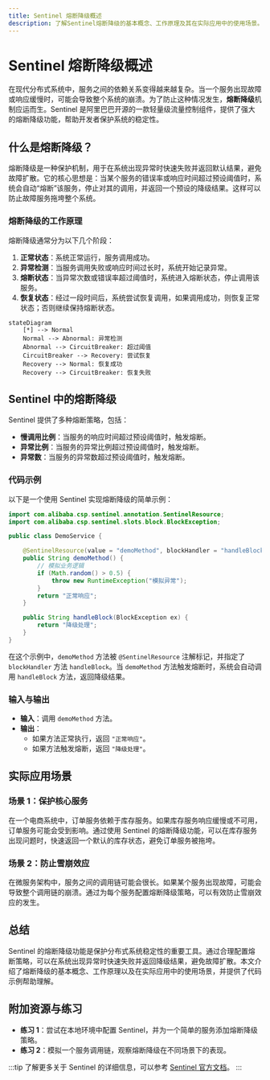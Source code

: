 ```yaml
---
title: Sentinel 熔断降级概述
description: 了解Sentinel熔断降级的基本概念、工作原理及其在实际应用中的使用场景。本文适合初学者，包含代码示例和实际案例。
---
```


# Sentinel 熔断降级概述

在现代分布式系统中，服务之间的依赖关系变得越来越复杂。当一个服务出现故障或响应缓慢时，可能会导致整个系统的崩溃。为了防止这种情况发生，**熔断降级**机制应运而生。Sentinel 是阿里巴巴开源的一款轻量级流量控制组件，提供了强大的熔断降级功能，帮助开发者保护系统的稳定性。

## 什么是熔断降级？

熔断降级是一种保护机制，用于在系统出现异常时快速失败并返回默认结果，避免故障扩散。它的核心思想是：当某个服务的错误率或响应时间超过预设阈值时，系统会自动“熔断”该服务，停止对其的调用，并返回一个预设的降级结果。这样可以防止故障服务拖垮整个系统。

### 熔断降级的工作原理

熔断降级通常分为以下几个阶段：

1. **正常状态**：系统正常运行，服务调用成功。
2. **异常检测**：当服务调用失败或响应时间过长时，系统开始记录异常。
3. **熔断状态**：当异常次数或错误率超过阈值时，系统进入熔断状态，停止调用该服务。
4. **恢复状态**：经过一段时间后，系统尝试恢复调用，如果调用成功，则恢复正常状态；否则继续保持熔断状态。

```mermaid
stateDiagram
    [*] --> Normal
    Normal --> Abnormal: 异常检测
    Abnormal --> CircuitBreaker: 超过阈值
    CircuitBreaker --> Recovery: 尝试恢复
    Recovery --> Normal: 恢复成功
    Recovery --> CircuitBreaker: 恢复失败
```

## Sentinel 中的熔断降级

Sentinel 提供了多种熔断策略，包括：

- **慢调用比例**：当服务的响应时间超过预设阈值时，触发熔断。
- **异常比例**：当服务的异常比例超过预设阈值时，触发熔断。
- **异常数**：当服务的异常数超过预设阈值时，触发熔断。

### 代码示例

以下是一个使用 Sentinel 实现熔断降级的简单示例：

```java
import com.alibaba.csp.sentinel.annotation.SentinelResource;
import com.alibaba.csp.sentinel.slots.block.BlockException;

public class DemoService {

    @SentinelResource(value = "demoMethod", blockHandler = "handleBlock")
    public String demoMethod() {
        // 模拟业务逻辑
        if (Math.random() > 0.5) {
            throw new RuntimeException("模拟异常");
        }
        return "正常响应";
    }

    public String handleBlock(BlockException ex) {
        return "降级处理";
    }
}
```

在这个示例中，`demoMethod` 方法被 `@SentinelResource` 注解标记，并指定了 `blockHandler` 方法 `handleBlock`。当 `demoMethod` 方法触发熔断时，系统会自动调用 `handleBlock` 方法，返回降级结果。

### 输入与输出

- **输入**：调用 `demoMethod` 方法。
- **输出**：
  - 如果方法正常执行，返回 `"正常响应"`。
  - 如果方法触发熔断，返回 `"降级处理"`。

## 实际应用场景

### 场景 1：保护核心服务

在一个电商系统中，订单服务依赖于库存服务。如果库存服务响应缓慢或不可用，订单服务可能会受到影响。通过使用 Sentinel 的熔断降级功能，可以在库存服务出现问题时，快速返回一个默认的库存状态，避免订单服务被拖垮。

### 场景 2：防止雪崩效应

在微服务架构中，服务之间的调用链可能会很长。如果某个服务出现故障，可能会导致整个调用链的崩溃。通过为每个服务配置熔断降级策略，可以有效防止雪崩效应的发生。

## 总结

Sentinel 的熔断降级功能是保护分布式系统稳定性的重要工具。通过合理配置熔断策略，可以在系统出现异常时快速失败并返回降级结果，避免故障扩散。本文介绍了熔断降级的基本概念、工作原理以及在实际应用中的使用场景，并提供了代码示例帮助理解。

## 附加资源与练习

- **练习 1**：尝试在本地环境中配置 Sentinel，并为一个简单的服务添加熔断降级策略。
- **练习 2**：模拟一个服务调用链，观察熔断降级在不同场景下的表现。

:::tip
了解更多关于 Sentinel 的详细信息，可以参考 [Sentinel 官方文档](https://sentinelguard.io/)。
:::